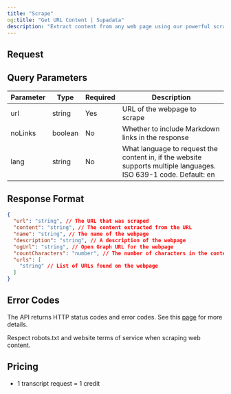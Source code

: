 ```yaml
---
title: "Scrape"
og:title: "Get URL Content | Supadata"
description: "Extract content from any web page using our powerful scraping API."
---
```



## Request

<CodeGroup>
  <ScrapeNode />
  <ScrapePython />
  <ScrapeCURL />
</CodeGroup>

## Query Parameters

| Parameter | Type    | Required | Description                                                                                                      |
| --------- | ------- | -------- | ---------------------------------------------------------------------------------------------------------------- |
| url       | string  | Yes      | URL of the webpage to scrape                                                                                     |
| noLinks   | boolean | No       | Whether to include Markdown links in the response                                                                |
| lang      | string  | No       | What language to request the content in, if the website supports multiple languages. ISO 639-1 code. Default: en |

## Response Format

```json
{
  "url": "string", // The URL that was scraped
  "content": "string", // The content extracted from the URL
  "name": "string", // The name of the webpage
  "description": "string", // A description of the webpage
  "ogUrl": "string", // Open Graph URL for the webpage
  "countCharacters": "number", // The number of characters in the content
  "urls": [
    "string" // List of URLs found on the webpage
  ]
}
```

## Error Codes

The API returns HTTP status codes and error codes. See this [page](/errors) for more details.

<Info>
  Respect robots.txt and website terms of service when scraping web content.
</Info>

## Pricing

- 1 transcript request = 1 credit
